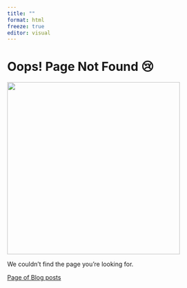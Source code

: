 ```yaml
---
title: ""
format: html
freeze: true
editor: visual
---
```


# Oops! Page Not Found 😢

![](/img/wurom_ase_wurom.jpeg){ width=400 }


We couldn't find the page you're looking for.

[Page of Blog posts](https://beromlanguagetranslationboard.github.io/blog/)